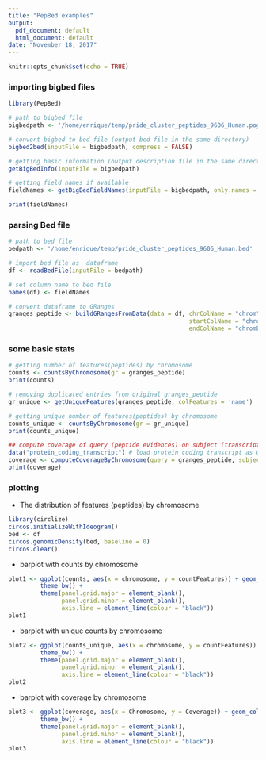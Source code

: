 ```yaml
---
title: "PepBed examples"
output:
  pdf_document: default
  html_document: default
date: "November 18, 2017"
---
```


```r
knitr::opts_chunk$set(echo = TRUE)
```


### importing bigbed files

```r

library(PepBed)

# path to bigbed file
bigbedpath <- '/home/enrique/temp/pride_cluster_peptides_9606_Human.pogo.bb'

# convert bigbed to bed file (output bed file in the same directory)
bigbed2bed(inputFile = bigbedpath, compress = FALSE)

# getting basic information (output description file in the same directory)
getBigBedInfo(inputFile = bigbedpath)

# getting field names if available
fieldNames <- getBigBedFieldNames(inputFile = bigbedpath, only.names = TRUE)

print(fieldNames)
```


### parsing Bed file

```r

# path to bed file
bedpath <- '/home/enrique/temp/pride_cluster_peptides_9606_Human.bed'

# import bed file as  dataframe
df <- readBedFile(inputFile = bedpath)

# set column name to bed file
names(df) <- fieldNames

# convert dataframe to GRanges
granges_peptide <- buildGRangesFromData(data = df, chrColName = "chrom", 
                                                   startColName = "chromStart", 
                                                   endColName = "chromEnd") 

```

\newpage

### some basic stats

```r
# getting number of features(peptides) by chromosome
counts <- countsByChromosome(gr = granges_peptide)
print(counts)
```

\newpage

```r
# removing duplicated entries from original granges_peptide
gr_unique <- getUniqueFeatures(granges_peptide, colFeatures = 'name')

# getting unique number of features(peptides) by chromosome
counts_unique <- countsByChromosome(gr = gr_unique)
print(counts_unique)
```

\newpage

```r
## compute coverage of query (peptide evidences) on subject (transcripts) by crhomosome
data("protein_coding_transcript") # load protein coding transcript as GRanges object
coverage <- computeCoverageByChromosome(query = granges_peptide, subject = transcript)
print(coverage)
```

\newpage

### plotting

* The distribution of features (peptides) by chromosome

```r
library(circlize)
circos.initializeWithIdeogram()
bed <- df
circos.genomicDensity(bed, baseline = 0)
circos.clear()
```

\newpage

* barplot with counts by chromosome

```r
plot1 <- ggplot(counts, aes(x = chromosome, y = countFeatures)) + geom_col() +
         theme_bw() +
         theme(panel.grid.major = element_blank(),
               panel.grid.minor = element_blank(),
               axis.line = element_line(colour = "black"))
plot1
```

\newpage

* barplot with unique counts by chromosome

```r
plot2 <- ggplot(counts_unique, aes(x = chromosome, y = countFeatures)) + geom_col() +
         theme_bw() +
         theme(panel.grid.major = element_blank(),
               panel.grid.minor = element_blank(),
               axis.line = element_line(colour = "black"))
plot2
```

\newpage

* barplot with coverage by chromosome

```r
plot3 <- ggplot(coverage, aes(x = Chromosome, y = Coverage)) + geom_col() +
         theme_bw() +
         theme(panel.grid.major = element_blank(),
               panel.grid.minor = element_blank(),
               axis.line = element_line(colour = "black"))
plot3
```

